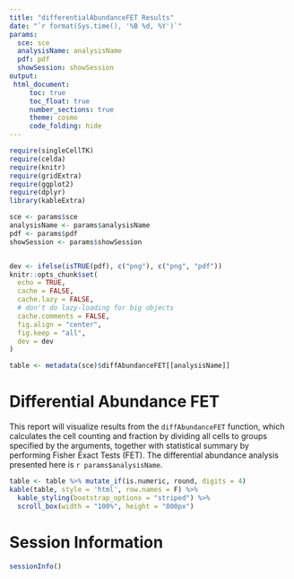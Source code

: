 ```yaml
---
title: "differentialAbundanceFET Results"
date: "`r format(Sys.time(), '%B %d, %Y')`"
params:
  sce: sce
  analysisName: analysisName
  pdf: pdf
  showSession: showSession
output: 
 html_document:
     toc: true
     toc_float: true
     number_sections: true
     theme: cosmo
     code_folding: hide
---
```


```r
require(singleCellTK)
require(celda)
require(knitr)
require(gridExtra)
require(ggplot2)
require(dplyr)
library(kableExtra)

sce <- params$sce
analysisName <- params$analysisName
pdf <- params$pdf
showSession <- params$showSession


dev <- ifelse(isTRUE(pdf), c("png"), c("png", "pdf"))
knitr::opts_chunk$set(
  echo = TRUE,
  cache = FALSE,
  cache.lazy = FALSE,
  # don't do lazy-loading for big objects
  cache.comments = FALSE,
  fig.align = "center",
  fig.keep = "all",
  dev = dev
)

table <- metadata(sce)$diffAbundanceFET[[analysisName]]

```

# Differential Abundance FET

This report will visualize results from the `diffAbundanceFET` function, which calculates the cell counting and fraction by dividing all cells to groups specified by the arguments, together with statistical summary by performing Fisher Exact Tests (FET). The differential abundance analysis presented here is `r params$analysisName`.

```r
table <- table %>% mutate_if(is.numeric, round, digits = 4)
kable(table, style = 'html', row.names = F) %>%
  kable_styling(bootstrap_options = "striped") %>%
  scroll_box(width = "100%", height = "800px")
```

# Session Information
```r
sessionInfo()
```
